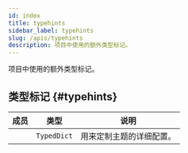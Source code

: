 ```yaml
---
id: index
title: typehints
sidebar_label: typehints
slug: /apis/typehints
description: 项目中使用的额外类型标记。
---
```



<APITopBar type="module" source="typehints.py" />

项目中使用的额外类型标记。

## 类型标记 {#typehints}

|                                        成员                                         |    类型     | <center>说明</center>    |
| :---------------------------------------------------------------------------------: | :---------: | :----------------------- |
| [<IconObjType type="type" hasText={true} text="ThemeConfigs"/>](./ThemeConfigs.mdx) | `TypedDict` | 用来定制主题的详细配置。 |
